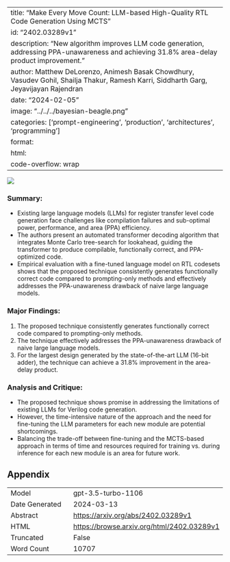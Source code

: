
---
title: "Make Every Move Count: LLM-based High-Quality RTL Code Generation Using MCTS"
id: "2402.03289v1"
description: "New algorithm improves LLM code generation, addressing PPA-unawareness and achieving 31.8% area-delay product improvement."
author: Matthew DeLorenzo, Animesh Basak Chowdhury, Vasudev Gohil, Shailja Thakur, Ramesh Karri, Siddharth Garg, Jeyavijayan Rajendran
date: "2024-02-05"
image: "../../../bayesian-beagle.png"
categories: ['prompt-engineering', 'production', 'architectures', 'programming']
format:
  html:
    code-overflow: wrap
---

![](../../../bayesian-beagle.png)

### Summary:
- Existing large language models (LLMs) for register transfer level code generation face challenges like compilation failures and sub-optimal power, performance, and area (PPA) efficiency.
- The authors present an automated transformer decoding algorithm that integrates Monte Carlo tree-search for lookahead, guiding the transformer to produce compilable, functionally correct, and PPA-optimized code.
- Empirical evaluation with a fine-tuned language model on RTL codesets shows that the proposed technique consistently generates functionally correct code compared to prompting-only methods and effectively addresses the PPA-unawareness drawback of naive large language models.

### Major Findings:
1. The proposed technique consistently generates functionally correct code compared to prompting-only methods.
2. The technique effectively addresses the PPA-unawareness drawback of naive large language models.
3. For the largest design generated by the state-of-the-art LLM (16-bit adder), the technique can achieve a 31.8% improvement in the area-delay product.

### Analysis and Critique:
- The proposed technique shows promise in addressing the limitations of existing LLMs for Verilog code generation.
- However, the time-intensive nature of the approach and the need for fine-tuning the LLM parameters for each new module are potential shortcomings.
- Balancing the trade-off between fine-tuning and the MCTS-based approach in terms of time and resources required for training vs. during inference for each new module is an area for future work.

## Appendix

|          |          |
|----------|----------|
| Model     | gpt-3.5-turbo-1106       |
| Date Generated     | 2024-03-13       |
| Abstract | [https://arxiv.org/abs/2402.03289v1](https://arxiv.org/abs/2402.03289v1)        |
| HTML     | [https://browse.arxiv.org/html/2402.03289v1](https://browse.arxiv.org/html/2402.03289v1)       |
| Truncated       | False       |
| Word Count       | 10707       |
